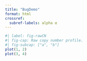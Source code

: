 ```yaml
---
title: "BugDemo"
format: html
crossref:
  subref-labels: alpha α
---
```


```r
#| label: fig-rawCN
#| fig-cap: Raw copy number profile.
#| fig-subcap: ["a", "b"]
plot(1, 2)
plot(3, 4)
```